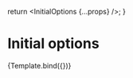 


<Meta
  title="react-select-async-paginate/InitialOptions"
  component={AsyncPaginate}
  argTypes={argTypes}
/>

  return <InitialOptions {...props} />;
}

# Initial options

<Story name="InitialOptions">
  {Template.bind({})}
</Story>
